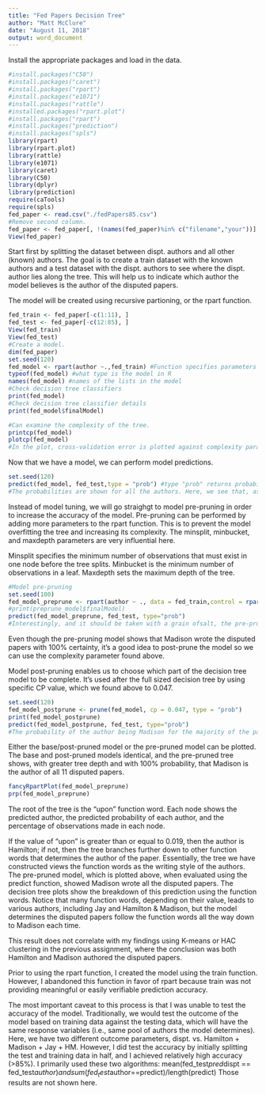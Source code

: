 ---
title: "Fed Papers Decision Tree"
author: "Matt McClure"
date: "August 11, 2018"
output: word_document
---
Install the appropriate packages and load in the data.
```{r setup}
#install.packages("C50")
#install.packages("caret")
#install.packages("rpart")
#install.packages("e1071")
#install.packages("rattle")
#installed.packages("rpart.plot")
#install.packages("rpart")
#install.packages("prediction")
#install.packages("spls")
library(rpart)
library(rpart.plot)
library(rattle)
library(e1071)
library(caret)
library(C50)
library(dplyr)
library(prediction)
require(caTools)
require(spls)
fed_paper <- read.csv("./fedPapers85.csv")
#Remove second column.
fed_paper <- fed_paper[, !(names(fed_paper)%in% c("filename","your"))]
View(fed_paper)
```
Start first by splitting the dataset between dispt. authors and all other (known) authors. The goal is to create a train dataset with the known authors and a test dataset with the dispt. authors to see where the dispt. author lies along the tree. This will help us to indicate which author the model believes is the author of the disputed papers.

The model will be created using recursive partioning, or the rpart function.
```{r Data Preparation}
fed_train <- fed_paper[-c(1:11), ]
fed_test <- fed_paper[-c(12:85), ]
View(fed_train)
View(fed_test)
#Create a model.
dim(fed_paper)
set.seed(120)
fed_model <- rpart(author ~.,fed_train) #Function specifies parameters authomatically; other parameters are not needed to be specified for this basic model.
typeof(fed_model) #what type is the model in R
names(fed_model) #names of the lists in the model
#Check decision tree classifiers
print(fed_model)
#Check decision tree classifier details
print(fed_model$finalModel)

#Can examine the complexity of the tree.
printcp(fed_model)
plotcp(fed_model)
#In the plot, cross-validation error is plotted against complexity parameters (CP), which is sets parameters for the tree's growth. Where the line is closest to the dotted line, that will be the CP value (0.047), which will be used in the post-pruning step.
```
Now that we have a model, we can perform model predictions.
```{r Model Predictions}
set.seed(120)
predict(fed_model, fed_test,type = "prob") #type "prob" returns probabilities of classes in columns.
#The probabilities are shown for all the authors. Here, we see that, aside from disputed paper #3, all papers are most likely (most probably) authored by Madison. There is a small probability that both Hamiltona dn Madison authored the papers, and not probability, except for paper #3, that Hamilton is the author (!). Disputed paper #3 is most likely authored by Jay, but we will see if this holds up in the pre-pruning and post-pruning.
```
Instead of model tuning, we will go straighgt to model pre-pruning in order to increase the accuracy of the model. Pre-pruning can be performed by adding more parameters to the rpart function. This is to prevent the model overfitting the tree and increasing its complexity. The minsplit, minbucket, and maxdepth parameters are very influential here.

Minsplit specifies the minimum number of observations that must exist in one node before the tree splits. Minbucket is the minimum number of observations in a leaf. Maxdepth sets the maximum depth of the tree.
```{r Model Pre-Pruning}
#Model pre-pruning
set.seed(100)
fed_model_preprune <- rpart(author ~ ., data = fed_train,control = rpart.control(minsplit = 1, type = "prob", minbucket = 0, maxdepth = 30))
#print(preprune_model$finalModel)
predict(fed_model_preprune, fed_test, type="prob")
#Interestingly, and it should be taken with a grain ofsalt, the pre-pruned model yields, with 100% probability, that Madison is the author of all the papers.
```
Even though the pre-pruning model shows that Madison wrote the disputed papers with 100% certainty, it's a good idea to post-prune the model so we can use the complexity parameter found above.

Model post-pruning enables us to choose which part of the decision tree model to be complete. It's used after the full sized decision tree by using specific CP value, which we found above to 0.047.
```{r Model Post-Pruning}
set.seed(120)
fed_model_postprune <- prune(fed_model, cp = 0.047, type = "prob")
print(fed_model_postprune)
predict(fed_model_postprune, fed_test, type="prob")
#The probability of the author being Madison for the majority of the papers did not change from the base model, unfortunately.
```
Either the base/post-pruned model or the pre-pruned model can be plotted. The base and post-pruned models identical, and the pre-pruned tree shows, with greater tree depth and with 100% probability, that Madison is the author of all 11 disputed papers. 
```{r Plot the Tree}
fancyRpartPlot(fed_model_preprune)
prp(fed_model_preprune)
```
The root of the tree is the "upon" function word. Each node shows the predicted author, the predicted probability of each author, and the percentage of observations made in each node. 

If the value of "upon" is greater than or equal to 0.019, then the author is Hamilton; if not, then the tree branches further down to other function words that determines the author of the paper. Essentially, the tree we have constructed views the function words as the writing style of the authors. The pre-pruned model, which is plotted above, when evaluated using the predict function, showed Madison wrote all the disputed papers. The decision tree plots show the breakdown of this prediction using the function words. Notice that many function words, depending on their value, leads to various authors, including Jay and Hamilton & Madison, but the model determines the disputed papers follow the function words all the way down to Madison each time.

This result does not correlate with my findings using K-means or HAC clustering in the previous assignment, where the conclusion was both Hamilton and Madison authored the disputed papers.

Prior to using the rpart function, I created the model using the train function. However, I abandoned this function in favor of rpart because train was not providing meaningful or easily verifiable prediction accuracy.

The most important caveat to this process is that I was unable to test the accuracy of the model. Traditionally, we would test the outcome of the model based on training data against the testing data, which will have the same response variables (i.e., same pool of authors the model determines). Here, we have two different outcome parameters, dispt. vs. Hamilton + Madison + Jay + HM. However, I did test the accuracy by initially splitting the test and training data in half, and I achieved relatively high accuracy (>85%). I primarily used these two algorithms:
mean(fed_test$pred$dispt == fed_test$author) and sum(fed_test$author==predict)/length(predict)
Those results are not shown here.